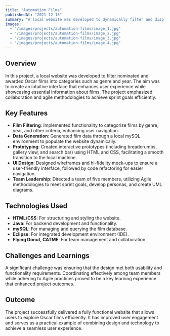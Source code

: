 ```yaml
---
title: "Automation Films"
publishedAt: "2021-12-15"
summary: "A local website was developed to dynamically filter and display nominated and awarded Oscar films by various categories, enhancing user navigation and engagement."
images:
  - "/images/projects/automation-films/image_1.jpg"
  - "/images/projects/automation-films/image_2.jpg"
  - "/images/projects/automation-films/image_3.jpg"
  - "/images/projects/automation-films/image_4.jpg"
---
```


## Overview

In this project, a local website was developed to filter nominated and awarded Oscar films into categories such as genre and year. The aim was to create an intuitive interface that enhances user experience while showcasing essential information about films. The project emphasized collaboration and agile methodologies to achieve sprint goals efficiently.

## Key Features

- **Film Filtering**: Implemented functionality to categorize films by genre, year, and other criteria, enhancing user navigation.
- **Data Generation**: Generated film data through a local mySQL environment to populate the website dynamically.
- **Prototyping**: Created interactive prototypes (including breadcrumbs, gallery view, and search bar) using HTML and CSS, facilitating a smooth transition to the local machine.
- **UI Design**: Designed wireframes and hi-fidelity mock-ups to ensure a user-friendly interface, followed by code refactoring for easier navigation.
- **Team Leadership**: Directed a team of five members, utilizing Agile methodologies to meet sprint goals, develop personas, and create UML diagrams.

## Technologies Used

- **HTML/CSS**: For structuring and styling the website.
- **Java**: For backend development and functionality.
- **mySQL**: For managing and querying the film database.
- **Eclipse**: For integrated development environment (IDE).
- **Flying Donut, CATME**: For team management and collaboration.

## Challenges and Learnings

A significant challenge was ensuring that the design met both usability and functionality requirements. Coordinating effectively among team members while adhering to Agile practices proved to be a key learning experience that enhanced project outcomes.

## Outcome

The project successfully delivered a fully functional website that allows users to explore Oscar films efficiently. It has improved user engagement and serves as a practical example of combining design and technology to achieve a seamless user experience.
